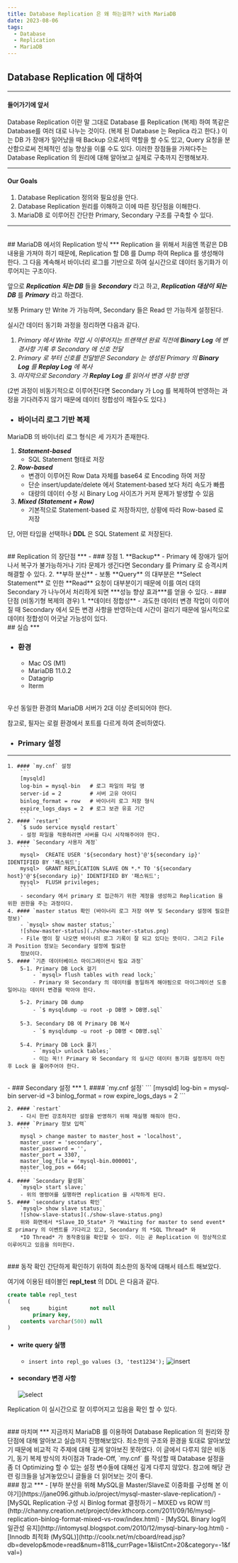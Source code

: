 ```yaml
---
title: Database Replication 은 왜 하는걸까? with MariaDB
date: 2023-08-06
tags:
  - Database
  - Replication
  - MariaDB
---
```


## Database Replication 에 대하여

***

#### 들어가기에 앞서
Database Replication 이란 말 그대로 Database 를 Replication (복제) 하여 똑같은 Database를 여러 대로 나누는 것이다.
(복제 된 Database 는 Replica 라고 한다.)
이는 DB 가 장애가 일어났을 때 Backup 으로서의 역할을 할 수도 있고, Query 요청을 분산함으로써 전체적인 성능 향상을 이룰 수도 있다.
이러한 장점들을 가져다주는 Database Replication 의 원리에 대해 알아보고 실제로 구축까지 진행해보자.
***

#### Our Goals
1. Database Replication 정의와 필요성을 안다.
2. Database Replication 원리를 이해하고 이에 따른 장단점을 이해한다.
3. MariaDB 로 이루어진 간단한 Primary, Secondary 구조를 구축할 수 있다.
***

<br/>
## MariaDB 에서의 Replication 방식
***
Replication 을 위해서 처음엔 똑같은 DB 내용을 가져야 하기 때문에, Replication 할 DB 를 Dump 하여 Replica 를 생성해야 한다.
그 다음 계속해서 바이너리 로그를 기반으로 하여 실시간으로 데이터 동기화가 이루어지는 구조이다.

앞으로 ***Replication 되는 DB*** 들을 ***Secondary*** 라고 하고, ***Replication 대상이 되는 DB*** 를 ***Primary*** 라고 하겠다.

보통 Primary 만 Write 가 가능하며, Secondary 들은 Read 만 가능하게 설정된다.

실시간 데이터 동기화 과정을 정리하면 다음과 같다.
1. *Primary 에서 Write 작업 시 이루어지는 트랜잭션 완료 직전에 **Binary Log** 에 변경사항 기록 후 Secondary 에 신호 전달*
2. *Primary 로 부터 신호를 전달받은 Secondary 는 생성된 Primary 의 **Binary Log** 를 **Replay Log** 에 복사*
3. *마지막으로 Secondary 가 **Replay Log** 를 읽어서 변경 사항 반영*

(2번 과정이 비동기적으로 이루어진다면 Secondary 가 Log 를 복제하여 반영하는 과정을 기다려주지 않기 때문에 데이터 정합성이 깨질수도 있다.)


- ### 바이너리 로그 기반 복제
MariaDB 의 바이너리 로그 형식은 세 가지가 존재한다.
1. ***Statement-based***
    - SQL Statement 형태로 저장
2. ***Row-based***
    - 변경이 이루어진 Row Data 자체를 base64 로 Encoding 하여 저장
    - 단순 insert/update/delete 에서 Statement-based 보다 처리 속도가 빠름
    - 대량의 데이터 수정 시 Binary Log 사이즈가 커져 문제가 발생할 수 있음
3. ***Mixed (Statement + Row)***
    - 기본적으로 Statement-based 로 저장하지만, 상황에 따라 Row-based 로 저장

단, 어떤 타입을 선택하나 **DDL** 은 SQL Statement 로 저장된다.


<br/>
## Replication 의 장단점
***
- ### 장점
    1. **Backup**
        - Primary 에 장애가 일어나서 복구가 불가능하거나 기타 문제가 생긴다면 Secondary 를 Primary 로 승격시켜 해결할 수 있다.
    2. **부하 분산**
        - 보통 **Query** 의 대부분은 **Select Statement** 로 인한 **Read** 요청이 대부분이기 때문에 이를 여러 대의 Secondary 가 나누어서
        처리하게 되면 ***성능 향상 효과***를 얻을 수 있다.
- ### 단점 (비동기형 복제의 경우)
    1. **데이터 정합성**
        - 과도한 데이터 변경 작업이 이루어 질 때 Secondary 에서 모든 변경 사항을 반영하는데 시간이 걸리기 때문에 일시적으로 
        데이터 정합성이 어긋날 가능성이 있다.
<br/>
## 실습
***

- ### 환경
    - Mac OS (M1)
    - MariaDB 11.0.2
    - Datagrip
    - Iterm

<br/>
우선 동일한 환경의 MariaDB 서버가 2대 이상 준비되어야 한다.

참고로, 필자는 로컬 환경에서 포트를 다르게 하여 준비하였다.

- ### Primary 설정
***
    1. #### `my.cnf` 설정
        ```
        [mysqld]
        log-bin = mysql-bin   # 로그 파일의 파일 명
        server-id = 2         # 서버 고유 아이디
        binlog_format = row   # 바이너리 로그 저장 형식
        expire_logs_days = 2  # 로그 보관 유효 기간
        ```
    2. #### `restart`
        `$ sudo service mysqld restart`
        - 설정 파일을 적용하려면 서버를 다시 시작해주어야 한다.
    3. #### `Secondary 사용자 계정`
        ```
        mysql>  CREATE USER '${secondary host}'@'${secondary ip}' IDENTIFIED BY '패스워드';
        mysql>  GRANT REPLICATION SLAVE ON *.* TO '${secondary host}'@'${secondary ip}' IDENTIFIED BY '패스워드';
        mysql>  FLUSH privileges;
        ```
        - secondary 에서 primary 로 접근하기 위한 계정을 생성하고 Replication 을 위한 권한을 주는 과정이다.
    4. #### `master status 확인 (바이너리 로그 저장 여부 및 Secondary 설정에 필요한 정보)`
        - `mysql> show master status;`
        ![show-master-status](./show-master-status.png)
        - File 명이 잘 나오면 바이너리 로그 기록이 잘 되고 있다는 뜻이다. 그리고 File 과 Position 정보는 Secondary 설정에 필요한
        정보이다.
    5. #### `기존 데이터베이스 마이그레이션시 필요 과정`
        5-1. Primary DB Lock 걸기
            - `mysql> flush tables with read lock;`
            - Primary 와 Secondary 의 데이터를 동일하게 해야됨으로 마이그레이션 도중 일어나는 데이터 변경을 막아야 한다.

        5-2. Primary DB dump 
            - `$ mysqldump -u root -p DB명 > DB명.sql`

        5-3. Secondary DB 에 Primary DB 복사
            - `$ mysqldump -u root -p DB명 < DB명.sql`

        5-4. Primary DB Lock 풀기
            - `mysql> unlock tables;`
            - 이는 꼭!! Primary 와 Secondary 의 실시간 데이터 동기화 설정까지 마친 후 Lock 을 풀어주어야 한다.


<br/>
- ### Secondary 설정
***
    1. #### `my.cnf 설정`
        ```
        [mysqld]
        log-bin = mysql-bin
        server-id =3
        binlog_format = row
        expire_logs_days = 2
        ```

    2. #### `restart`
        - 다시 한번 강조하지만 설정을 반영하기 위해 재실행 해줘야 한다.
    3. #### `Primary 정보 입력`
        ```
        mysql > change master to master_host = 'localhost',
        master_user = 'secondary',
        master_password = '',
        master_port = 3307,
        master_log_file = 'mysql-bin.000001',
        master_log_pos = 664;
        ```
    4. #### `Secondary 활성화`
        `mysql> start slave;`
        - 위의 명령어를 실행하면 replication 을 시작하게 된다.
    5. #### `secondary status 확인`
        `mysql> show slave status;`
        ![show-slave-status](./show-slave-status.png)
        위와 화면에서 *Slave_IO_State* 가 *Waiting for master to send event* 로 primary 의 이벤트를 기다리고 있고, Secondary 의 *SQL Thread* 와
        *IO Thread* 가 동작중임을 확인할 수 있다. 이는 곧 Replication 이 정상적으로 이루어지고 있음을 의미한다.
        
<br/>
### 동작 확인
간단하게 확인하기 위하여 최소한의 동작에 대해서 테스트 해보았다.

여기에 이용된 테이블인 **repl_test** 의 DDL 은 다음과 같다.
```SQL
create table repl_test
(
    seq      bigint       not null
        primary key,
    contents varchar(500) null
)
```
- #### write query 실행
    - `insert into repl_go values (3, 'test1234');`
    ![insert](./insert.png)
- #### secondary 변경 사항
    ![select](./select.png)

Replication 이 실시간으로 잘 이루어지고 있음을 확인 할 수 있다.


<br/>
### 마치며
***
지금까지 MariaDB 를 이용하여 Database Replication 의 원리와 장단점에 대해 알아보고 실습까지
진행해보았다. 최소한의 구조와 환경을 토대로 알아보았기 때문에 비교적 각 주제에 대해 깊게 알아보진 못하였다.
이 글에서 다루지 않은 비동기, 동기 복제 방식의 차이점과 Trade-Off, `my.cnf` 를 작성할 때 Database 설정을 좀 더 Optimizing 할 수 있는
설정 변수들에 대해선 깊게 다루지 않았다. 참고에 해당 관련 링크들을 남겨놓았으니 글들을 더 읽어보는 것이 좋다.

<br/>
### 참고
***
- [부하 분산을 위해 MySQL을 Master/Slave로 이중화를 구성해 본 이야기](https://jane096.github.io/project/mysql-master-slave-replication/)
- [MySQL Replication 구성 시 Binlog format 결정하기 – MIXED vs ROW !!](http://channy.creation.net/project/dev.kthcorp.com/2011/09/16/mysql-replication-binlog-format-mixed-vs-row/index.html)
- [MySQL Binary log의 일관성 유지](http://intomysql.blogspot.com/2010/12/mysql-binary-log.html)
- [Innodb 최적화 (MySQL)](http://coolx.net/m/cboard/read.jsp?db=develop&mode=read&num=811&_currPage=1&listCnt=20&category=-1&fval=)



